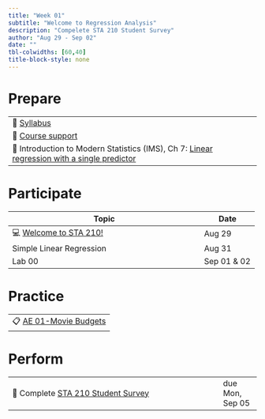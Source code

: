 ```yaml
---
title: "Week 01"
subtitle: "Welcome to Regression Analysis"
description: "Compelete STA 210 Student Survey"
author: "Aug 29 - Sep 02"
date: ""
tbl-colwidths: [60,40]
title-block-style: none
---
```


# Prepare

+-------------------------------------------------------------------------------------------------------------------------------------------------+
| 📖 [Syllabus](../syllabus.qmd)                                                                                                                  |
+-------------------------------------------------------------------------------------------------------------------------------------------------+
| 📖 [Course support](../support.qmd)                                                                                                             |
+-------------------------------------------------------------------------------------------------------------------------------------------------+
| 📖 Introduction to Modern Statistics (IMS), Ch 7: [Linear regression with a single predictor](https://openintro-ims.netlify.app/model-slr.html) |
+-------------------------------------------------------------------------------------------------------------------------------------------------+

# Participate

+-------------------------------------------------------+---------------+
| Topic                                                 | Date          |
+=======================================================+===============+
| 💻 [Welcome to STA 210!](../slides/w1-01-welcome.qmd) | Aug 29        |
+-------------------------------------------------------+---------------+
| Simple Linear Regression                              | Aug 31        |
+-------------------------------------------------------+---------------+
| Lab 00                                                | Sep 01 & 02   |
+-------------------------------------------------------+---------------+

# Practice

|                                                  |
|--------------------------------------------------|
| 📋 [AE 01-Movie Budgets](../ae/ae-01-movies.qmd) |

# Perform

|                                                                                              |                 |
|----------------------------------------------------------------------------------------------|-----------------|
| 📝 Complete [STA 210 Student Survey](https://duke.qualtrics.com/jfe/form/SV_cGV5IKoeadWR59s) | due Mon, Sep 05 |

